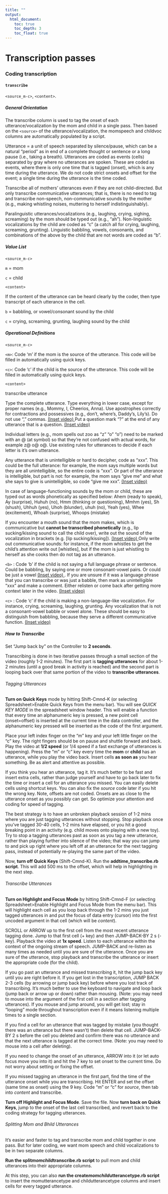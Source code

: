 ```yaml
---
title: ""
output:
  html_document:
    toc: true
    toc_depth: 3
    toc_float: true
---
```


# Transcription passes

### Coding transcription

#### `transcribe`

`<source_m-c>`, `<content>`.

##### General Orientation

The transcribe column is used to tag the onset of each utterance/vocalization by the mom and child in a single pass. 
Then based on the `<source>` of the utterance/vocalization, the momspeech and childvoc columns are automatically populated by a script.

Utterance = a unit of speech separated by silence/pause, which can be a natural “period” as in end of a complete thought or sentence or a long pause (i.e., taking a breath). 
Utterances are coded as events (cells) separated by gray where no utterances are spoken. 
These are coded as events, where there is only one time that is tagged (onset), which is any time during the utterance. 
We do not code strict onsets and offset for the event; a single time during the utterance is the time coded.

Transcribe all of mothers' utterances even if they are not child-directed. 
But only transcribe communicative utterances; that is, there is no need to tag and transcribe non-speech, non-communicative sounds by the mother (e.g., making whistling noises, muttering to herself indistinguishably).

Paralinguistic utterances/vocalizations (e.g., laughing, crying, sighing, screaming) by the mom should be typed out (e.g., “ah”). 
Non-linguistic vocalizations by the child are coded as “c” (a catch all for crying, laughing, screaming, grunting). 
Linguistic babbling, vowels, consonants, and combinations of the above by the child that are not words are coded as “b”.

##### Value List

`<source_m-c>`

`m` = mom

`c` = child

`<content>`

If the content of the utterance can be heard clearly by the coder, then type transcript of each utterance in the cell.

`b` = babbling, or vowel/consonant sound by the child

`c` = crying, screaming, grunting, laughing sound by the child

##### Operational Definitions

`<source_m-c>`

`<m>`: Code 'm' if the mom is the source of the utterance. This code will be filled in automatically using quick keys.

`<c>`: Code 'c' if the child is the source of the utterance. This code will be filled in automatically using quick keys.

`<content>`

transcribe utterance

Type the complete utterance. Type everything in lower case, except for proper names (e.g., Mommy, I, Cheerios, Anna). Use apostrophes correctly for contractions and possessives (e.g., don't, where's, Daddy's, Lily's). Do not use “,” commas. <a href=""> (Inset video) </a> Put a question mark "?" at the end of any utterance that is a question. <a href=""> (Inset video)  </a>

Individual letters (e.g., mom spells out zoo as “z” “o” “o”) need to be marked with an @ (at symbol) so that they're not confused with actual words, for example z@ o@ o@. Use existing rules for utterances to decide if each letter is it's own utterance.

Any utterance that is unintelligible or hard to decipher, code as “xxx”. This could be the full utterance: for example, the mom says multiple words but they are all unintelligible, so the entire code is “xxx”. Or part of the utterance is intelligible, but part is not: for example, the mom says “give me” and what she says to give is unintelligible, so code “give me xxx”. <a href=""> (Inset video)  </a>

In case of language-functioning sounds by the mom or child, these are typed out as words phonetically as specified below: Ahem (ready to speak), Ay (surprise), Huhuh (no), Hmm (thinking or questioning), Mmhm (yes), Sh (shush), Uhhuh (yes), Uhoh (blunder), uhuh (no), Yeah (yes), Whee (excitement), Whoah (surprise), Whoops (mistake)

If you encounter a mouth sound that the mom makes, which is communicative but **cannot be transcribed phonetically** (e.g., lip sucking/kissing sound to call the child over), write out the sound of the vocalization in brackets (e.g. [lip sucking/kissing]). <a href=""> (Inset video)  </a>
Only write out communicative sounds: for instance, if the mom whistles to get the child's attention write out [whistles], but if the mom is just whistling to herself as she cooks then do not tag as an utterance. 

`<b>` : Code 'b' if the child is not saying a full language phrase or sentence. Could be babbling, by saying one or more consonant-vowel pairs. Or could be just a vowel <a href=""> (Inset video)  </a>. If you are unsure if it was a language phrase that you can transcribe or was just a babble, then mark as unintelligible “xxx” and make a comment. Either relisten or come back after getting more context later in the video. <a href=""> (Inset video)  </a>


`<c>` : Code 'c' if the child is making a non-language-like vocalization. For instance, crying, screaming, laughing, grunting. Any vocalization that is not a consonant-vowel babble or vowel alone. These should be easy to distinguish from babbling, because they serve a different communicative function. <a href=""> (Inset video)  </a>


##### How to Transcribe

Set “Jump back by” on the Controller to **2 seconds**.

Transcribing is done in two iterative passes through a small section of the video (roughly 1-2 minutes). The first part is **tagging utterances** for about 1-2 minutes (until a good break in activity is reached) and the second part is looping back over that same portion of the video to **transcribe utterances**.

###### Tagging Utterances

**Turn on Quick Keys** mode by hitting Shift-Cmnd-K (or selecting Spreadsheet>Enable Quick Keys from the menu bar). You will see *QUICK KEY MODE* in the spreadsheet window header. This will enable a function that every time an alphanumeric key is pressed, a new point cell (onset=offset) is inserted at the current time in the data controller, and the alphanumeric key pressed will be inserted as the code of the first argument.

Place your left index finger on the “m” key and your left little finger on the “c” key. The right fingers should be on pause and shuttle forward and back. Play the video at **1/2 speed** (or 1/4 speed if a fast exchange of utterances is happening). Press the “m” or “c” key every time the **mom** or **child** has an utterance, while you play the video back. Insert cells **as soon as** you hear something. Be as alert and attentive as possible.

If you think you hear an utterance, tag it. It's much better to be fast and insert extra cells, rather than judge yourself and have to go back later to fix the time or insert a cell for an utterance you missed. You can easily delete cells using shortcut keys. You can also fix the *source* code later if you hit the wrong key. Note, offsets are not coded. Onsets are as close to the utterance onset as you possibly can get. So optimize your attention and coding for speed of tagging.

The best strategy is to have an unbroken playback session of 1-2 mins where you are just tagging utterances without stopping. Stop playback once you've tagged 30-40 cells, 1-2 mins have elapsed, or you hit a good breaking point in an activity (e.g. child moves onto playing with a new toy). Try to stop a tagging utterances past as soon as you tag a new utterance, rather than playing further into silence of the video; that way you can jump to and pick up right where you left off at an utterance for the next tagging pass, instead of potentially re-playing the same part of the video.

Now, **turn off Quick Keys** (Shift-Cmnd-K). Run the **addtime_transcribe.rb script**. This will add 500 ms to the offset, which will help in highlighting in the next step.

###### Transcribe Utterances

**Turn on Highlight and Focus Mode** by hitting Shift-Cmnd-F (or selecting Spreadsheet>Enable Highlight and Focus Mode from the menu bar). This will highlight each cell as you loop back through the 1-2 mins you just tagged utterances in and put the focus of data entry (cursor) into the first uncoded argument in that cell (which will be *content*).

SCROLL or ARROW up to the first cell from the most recent utterance tagging done. Jump to that first cell (+ key) and then JUMP-BACK-BY 2 s (- key). Playback the video at **1x speed**. Listen to each utterance within the context of the ongoing stream of speech. JUMP-BACK and re-listen as many times as needed until you are sure of the utterance. Once you are sure of the utterance, stop playback and transcribe the utterance or insert the appropriate code (for the child).

If you go past an utterance and missed transcribing it, hit the jump back key until you are right before it. If you get lost in the transcription, JUMP BACK 2-3 cells (by arrowing or jump back key) before where you lost track of transcribing. It's much better to use the keyboard to navigate and loop back (jump back or arrow up or down) rather than mousing. (Note: you may need to mouse into the argument of the first cell in a section after tagging utterances). If you mouse and jump around, you will get lost; stay in “looping” mode throughout transcription even if it means listening multiple times to a single section.

If you find a cell for an utterance that was tagged by mistake (you thought there was an utterance but there wasn't) then delete that cell. JUMP-BACK-BY 2 s before the cell you deleted and confirm there was no utterance and that the next utterance is tagged at the correct time. (Note: you may need to mouse into a cell after deleting).

If you need to change the onset of an utterance, ARROW into it (or let auto focus move you into it) and hit the 7 key to set onset to the current time. Do not worry about setting or fixing the offset.

If you missed tagging an utterance in the first part, find the time of the utterance onset while you are transcribing. Hit ENTER and set the offset (same time as onset) using the 9 key. Code “m” or “c” for *source*, then tab into *content* and transcribe.

**Turn off Highlight and Focus Mode**. Save the file. Now **turn back on Quick Keys**, jump to the onset of the last cell transcribed, and revert back to the coding strategy for tagging utterances.


###### Splitting Mom and Bhild Utterances

It's easier and faster to tag and transcribe mom and child together in one pass. But for later coding, we want mom speech and child vocalizations to be in two separate columns.

**Run the split*momchild*transcribe.rb script** to pull mom and child utterances into their appropriate columns.

At this step, you can also **run the create*momchild*utterancetype.rb script** to insert the momutterancetype and childutterancetype columns and insert cells for every tagged utterance.

